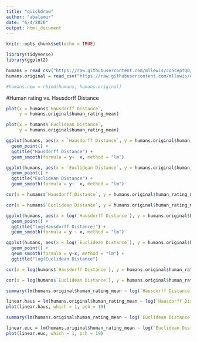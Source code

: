 ```yaml
---
title: "quickdraw"
author: "abalamur"
date: "6/4/2020"
output: html_document
---
```


```r
knitr::opts_chunk$set(echo = TRUE)
```

```r
library(tidyverse)
library(ggplot2)
```

```r
humans = read_csv("https://raw.githubusercontent.com/mllewis/conceptQD/master/exploratory_analyses/2_haussdorff_distance/python_implementation/Hausdorff_Euclidean.csv")
humans.original = read_csv("https://raw.githubusercontent.com/mllewis/conceptQD/master/data/processed/human_data/conceptviz_1_by_item_data.csv")

#humans.new = rbind(humans, humans.original)
```

#Human rating vs. Hausdorff Distance
```r
plot(x = humans$`Hausdorff Distance`, 
     y = humans.original$human_rating_mean)
```

```r
plot(x = humans$`Euclidean Distance`,
     y = humans.original$human_rating_mean)

```

```r
ggplot(humans, aes(x = `Hausdorff Distance`, y = humans.original$human_rating_mean)) + 
  geom_point() +
  ggtitle("Hausdorff Distance") +
  geom_smooth(formula = y~  x, method = "lm")

ggplot(humans, aes(x = `Euclidean Distance`, y = humans.original$human_rating_mean)) +
  geom_point() + 
  ggtitle("Euclidean Distance") +
  geom_smooth(formula = y~  x, method = "lm")

cor(x = humans$`Hausdorff Distance`, y = humans.original$human_rating_mean)

cor(x = humans$`Euclidean Distance`, y = humans.original$human_rating_mean)
```

```r

ggplot(humans, aes(x = log(`Hausdorff Distance`), y = humans.original$human_rating_mean)) + 
  geom_point() +
  ggtitle("log(Hausdorff Distance)") +
  geom_smooth(formula = y ~ x, method = "lm")

ggplot(humans, aes(x = log(`Euclidean Distance`), y = humans.original$human_rating_mean)) +
  geom_point() +
  geom_smooth(formula = y~x, method = "lm") +
  ggtitle("log(Euclidean Distance")

cor(x = log(humans$`Hausdorff Distance`), y = humans.original$human_rating_mean)

cor(x = log(humans$`Euclidean Distance`), y = humans.original$human_rating_mean)
```

```r
summary(lm(humans.original$human_rating_mean ~ log(`Hausdorff Distance`), humans))

linear.haus = lm(humans.original$human_rating_mean ~ log(`Hausdorff Distance`), humans)
plot(linear.haus, which = 1, pch = 19)

summary(lm(humans.original$human_rating_mean ~ log(`Euclidean Distance`), humans))

linear.euc = lm(humans.original$human_rating_mean ~ log(`Euclidean Distance`), humans)
plot(linear.euc, which = 1, pch = 19)


```